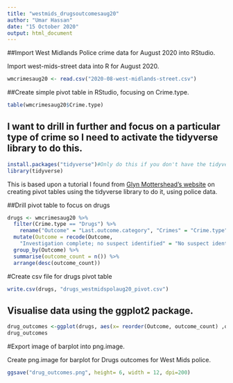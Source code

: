 ---
title: "westmids_drugsoutcomesaug20"
author: "Umar Hassan"
date: "15 October 2020"
output: html_document
---

##Import West Midlands Police crime data for August 2020 into RStudio.

Import west-mids-street data into R for August 2020.

```{r}
wmcrimesaug20 <- read.csv("2020-08-west-midlands-street.csv")
```

##Create simple pivot table in RStudio, focusing on Crime.type.

```{r - simple pivot table}
table(wmcrimesaug20$Crime.type)
```

## I want to drill in further and focus on a particular type of crime so I need to activate the tidyverse library to do this.

```{r}
install.packages("tidyverse")#Only do this if you don't have the tidyverse package installed on your machine.
library(tidyverse)
```

This is based upon a tutorial I found from [Glyn Mottershead's website]("https://www.glynmottershead.com/tutorial/tidyverse/pivot-tables-in-r/") on creating pivot tables using the tidyverse library to do it, using police data.

##Drill pivot table to focus on drugs

```{r}
drugs <- wmcrimesaug20 %>%
  filter(Crime.type == "Drugs") %>%
    rename("Outcome" = "Last.outcome.category", "Crimes" = "Crime.type") %>%
  mutate(Outcome = recode(Outcome,
    "Investigation complete; no suspect identified" = "No suspect identified")) %>%
  group_by(Outcome) %>%
  summarise(outcome_count = n()) %>%
  arrange(desc(outcome_count))
```

#Create csv file for drugs pivot table
```{r}
write.csv(drugs, "drugs_westmidspolaug20_pivot.csv")
```


## Visualise data using the ggplot2 package.

```{r}
drug_outcomes <-ggplot(drugs, aes(x= reorder(Outcome, outcome_count) ,outcome_count)) + geom_bar(stat = "identity", fill = "#0564FF") + labs(title = "Outcome for drugs crimes by category for West Midlands Police for August 2020", caption = "Source: West Midlands Police | Chart: Umar Hassan") + theme_set(theme_bw()) + xlab("") + ylab("") + coord_flip()
drug_outcomes
```

#Export image of barplot into png.image.

Create png.image for barplot for Drugs outcomes for West Mids police.

```{r}
ggsave("drug_outcomes.png", height= 6, width = 12, dpi=200)
```

